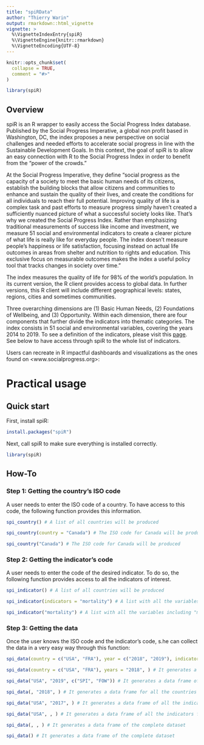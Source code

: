 ```yaml
---
title: "spiRData"
author: "Thierry Warin"
output: rmarkdown::html_vignette
vignette: >
  %\VignetteIndexEntry{spiR}
  %\VignetteEngine{knitr::rmarkdown}
  %\VignetteEncoding{UTF-8}
---
```


```r
knitr::opts_chunk$set(
  collapse = TRUE,
  comment = "#>"
)
```

```r
library(spiR)
```

## Overview

spiR is an R wrapper to easily access the Social Progress Index database. Published by the Social Progress Imperative, a global non profit based in Washington, DC, the index proposes a new perspective on social challenges and needed efforts to accelerate social progress in line with the Sustainable Development Goals. In this context, the goal of spiR is to allow an easy connection with R to the Social Progress Index in order to benefit from the "power of the crowds."

At the Social Progress Imperative, they define "social progress as the capacity of a society to meet the basic human needs of its citizens, establish the building blocks that allow citizens and communities to enhance and sustain the quality of their lives, and create the conditions for all individuals to reach their full potential. Improving quality of life is a complex task and past efforts to measure progress simply haven’t created a sufficiently nuanced picture of what a successful society looks like. That’s why we created the Social Progress Index. Rather than emphasizing traditional measurements of success like income and investment, we measure 51 social and environmental indicators to create a clearer picture of what life is really like for everyday people. The index doesn’t measure people’s happiness or life satisfaction, focusing instead on actual life outcomes in areas from shelter and nutrition to rights and education. This exclusive focus on measurable outcomes makes the index a useful policy tool that tracks changes in society over time." 

The index measures the quality of life for 98% of the world's population. In its current version, the R client provides access to global data. In further versions, this R client will include different geographical levels: states, regions, cities and sometimes communities.

Three overarching dimensions are (1) Basic Human Needs, (2) Foundations of Wellbeing, and (3) Opportunity. Within each dimension, there are four components that further divide the indicators into thematic categories. The index consists in 51 social and environmental variables, covering the years 2014 to 2019. 
To see a definition of the indicators, please visit this [page](https://www.socialprogress.org/index/global/definitions/BHN/0/0). See below to have access through spiR to the whole list of indicators.

Users can recreate in R impactful dashboards and visualizations as the ones found on <www.socialprogress.org>:

# Practical usage

## Quick start

First, install spiR:

```r
install.packages("spiR")
```


Next, call spiR to make sure everything is installed correctly.

```r
library(spiR)
```

## How-To

### Step 1: Getting the country's ISO code

A user needs to enter the ISO code of a country. To have access to this code, the following function provides this information.

```r
spi_country() # A list of all countries will be produced

spi_country(country = "Canada") # The ISO code for Canada will be produced

spi_country("Canada") # The ISO code for Canada will be produced
```

### Step 2: Getting the indicator's code

A user needs to enter the code of the desired indicator. To do so, the following function provides access to all the indicators of interest.

```r
spi_indicator() # A list of all countries will be produced

spi_indicator(indicators = "mortality") # A list with all the variables including "mortlity" will be produced

spi_indicator("mortality") # A list with all the variables including "mortlity" will be produced
```

### Step 3: Getting the data

Once the user knows the ISO code and the indicator's code, s.he can collect the data in a very easy way through this function:

```r
spi_data(country = c("USA", "FRA"), year = c("2018", "2019"), indicators = "SPI") # It generates a data frame of the overall SPI indicator for the USA and France for the years 2018 and 2019

spi_data(country = c("USA", "FRA"), years = "2018", ) # It generates a data frame of all the indicators for the USA and France for the year 2018

spi_data("USA", "2019", c("SPI", "FOW")) # It generates a data frame of the SPI and FOW indicators for the USA in 2019

spi_data(, "2018", ) # It generates a data frame for all the countries and all the indicators for 2018

spi_data("USA", "2017", ) # It generates a data frame of all the indicators for the USA in 2017

spi_data("USA", , ) # It generates a data frame of all the indicators for all the years for the USA

spi_data(, , ) # It generates a data frame of the complete dataset

spi_data() # It generates a data frame of the complete dataset
```


